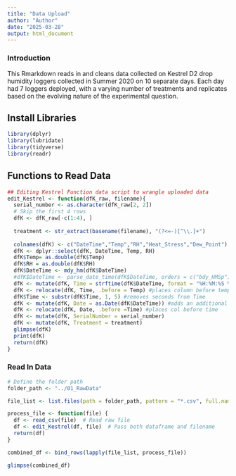 ```yaml
---
title: "Data Upload"
author: "Author"
date: "2025-03-28"
output: html_document
---
```



### Introduction
This Rmarkdown reads in and cleans data collected on Kestrel D2 drop humidity loggers collected in Summer 2020 on 10 separate days. Each day had 7 loggers deployed, with a varying number of treatments and replicates based on the evolving nature of the experimental question. 

## Install Libraries
```r
library(dplyr)
library(lubridate)
library(tidyverse)
library(readr)
```

## Functions to Read Data

```r
## Editing Kestrel Function data script to wrangle uploaded data
edit_Kestrel <- function(dfK_raw, filename){
  serial_number <- as.character(dfK_raw[2, 2]) 
  # Skip the first 4 rows
  dfK <- dfK_raw[-c(1:4), ]  
  
  treatment <- str_extract(basename(filename), "(?<=-)[^\\.]+") 
  
  colnames(dfK) <- c("DateTime","Temp","RH","Heat_Stress","Dew_Point")
  dfK <- dplyr::select(dfK, DateTime, Temp, RH) 
  dfK$Temp= as.double(dfK$Temp)
  dfK$RH = as.double(dfK$RH)
  dfK$DateTime <- mdy_hm(dfK$DateTime)
  #dfK$DateTime <- parse_date_time(dfK$DateTime, orders = c("bdy_HMSp")) #gives the date format
  dfK <- mutate(dfK, Time = strftime(dfK$DateTime, format = "%H:%M:%S %p", tz = "UTC")) #separates time as character 
  dfK <- relocate(dfK, Time, .before = Temp) #places column before temp
  dfK$Time <- substr(dfK$Time, 1, 5) #removes seconds from Time
  dfK <- mutate(dfK, Date = as.Date(dfK$DateTime)) #adds an additional date column
  dfK <- relocate(dfK, Date, .before =Time) #places col before time
  dfK <- mutate(dfK, SerialNumber = serial_number)
  dfK <- mutate(dfK, Treatment = treatment)
  glimpse(dfK)
  print(dfK)
  return(dfK)
}
```

### Read In Data
```r
# Define the folder path
folder_path <- "../01_RawData"

file_list <- list.files(path = folder_path, pattern = "*.csv", full.names = TRUE)

process_file <- function(file) {
  df <- read_csv(file)  # Read raw file
  df <- edit_Kestrel(df, file)  # Pass both dataframe and filename
  return(df)
}

combined_df <- bind_rows(lapply(file_list, process_file))

glimpse(combined_df)
```




